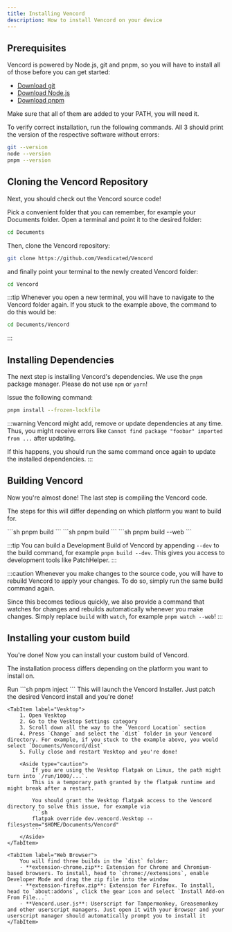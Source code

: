 ```yaml
---
title: Installing Vencord
description: How to install Vencord on your device
---
```



## Prerequisites

Vencord is powered by Node.js, git and pnpm, so you will have to install all of those before you can get started:
- [Download git](https://git-scm.com/downloads)
- [Download Node.js](https://nodejs.org/en/download/)
- [Download pnpm](https://pnpm.io/installation)

Make sure that all of them are added to your PATH, you will need it.

To verify correct installation, run the following commands. All 3 should print the version of the respective software without errors:
```sh
git --version
node --version
pnpm --version
```

## Cloning the Vencord Repository

Next, you should check out the Vencord source code!

Pick a convenient folder that you can remember, for example your Documents folder.
Open a terminal and point it to the desired folder:
```sh
cd Documents
```
Then, clone the Vencord repository:
```sh
git clone https://github.com/Vendicated/Vencord
```
and finally point your terminal to the newly created Vencord folder:
```sh
cd Vencord
```

:::tip
Whenever you open a new terminal, you will have to navigate to the Vencord folder again.
If you stuck to the example above, the command to do this would be:
```sh
cd Documents/Vencord
```
:::

## Installing Dependencies

The next step is installing Vencord's dependencies. We use the `pnpm` package manager. Please do not use `npm` or `yarn`!

Issue the following command:
```sh
pnpm install --frozen-lockfile
```

:::warning
Vencord might add, remove or update dependencies at any time.
Thus, you might receive errors like `Cannot find package "foobar" imported from ...` after updating.

If this happens, you should run the same command once again to update the installed dependencies.
:::

## Building Vencord

Now you're almost done! The last step is compiling the Vencord code.

The steps for this will differ depending on which platform you want to build for.

<Tabs syncKey="platform">
    <TabItem label="Discord Desktop">
        ```sh
        pnpm build
        ```
    </TabItem>
    <TabItem label="Vesktop">
        ```sh
        pnpm build
        ```
    </TabItem>
    <TabItem label="Web Browser">
        ```sh
        pnpm build --web
        ```
    </TabItem>
</Tabs>

:::tip
You can build a Development Build of Vencord by appending `--dev` to the build command, for example `pnpm build --dev`.
This gives you access to development tools like PatchHelper.
:::

:::caution
Whenever you make changes to the source code, you will have to rebuild Vencord to apply your changes.
To do so, simply run the same build command again.

Since this becomes tedious quickly, we also provide a command that watches for changes and rebuilds automatically whenever you make changes.
Simply replace `build` with `watch`, for example `pnpm watch --web`!
:::

## Installing your custom build

You're done! Now you can install your custom build of Vencord.

The installation process differs depending on the platform you want to install on.

<Tabs syncKey="platform">
    <TabItem label="Discord Desktop">
        Run
        ```sh
        pnpm inject
        ```
        This will launch the Vencord Installer. Just patch the desired Vencord install and you're done!
    </TabItem>

    <TabItem label="Vesktop">
        1. Open Vesktop
        2. Go to the Vesktop Settings category
        3. Scroll down all the way to the `Vencord Location` section
        4. Press `Change` and select the `dist` folder in your Vencord directory. For example, if you stuck to the example above, you would select `Documents/Vencord/dist`
        5. Fully close and restart Vesktop and you're done!

        <Aside type="caution">
            If you are using the Vesktop flatpak on Linux, the path might turn into `/run/1000/...`.
            This is a temporary path granted by the flatpak runtime and might break after a restart.

            You should grant the Vesktop flatpak access to the Vencord directory to solve this issue, for example via
            ```sh
            flatpak override dev.vencord.Vesktop --filesystem="$HOME/Documents/Vencord"
            ```
        </Aside>
    </TabItem>

    <TabItem label="Web Browser">
        You will find three builds in the `dist` folder:
        - **extension-chrome.zip**: Extension for Chrome and Chromium-based browsers. To install, head to `chrome://extensions`, enable Developer Mode and drag the zip file into the window
        - **extension-firefox.zip**: Extension for Firefox. To install, head to `about:addons`, click the gear icon and select `Install Add-on From File...`
        - **Vencord.user.js**: Userscript for Tampermonkey, Greasemonkey and other userscript managers. Just open it with your Browser and your userscript manager should automatically prompt you to install it
    </TabItem>
</Tabs>
